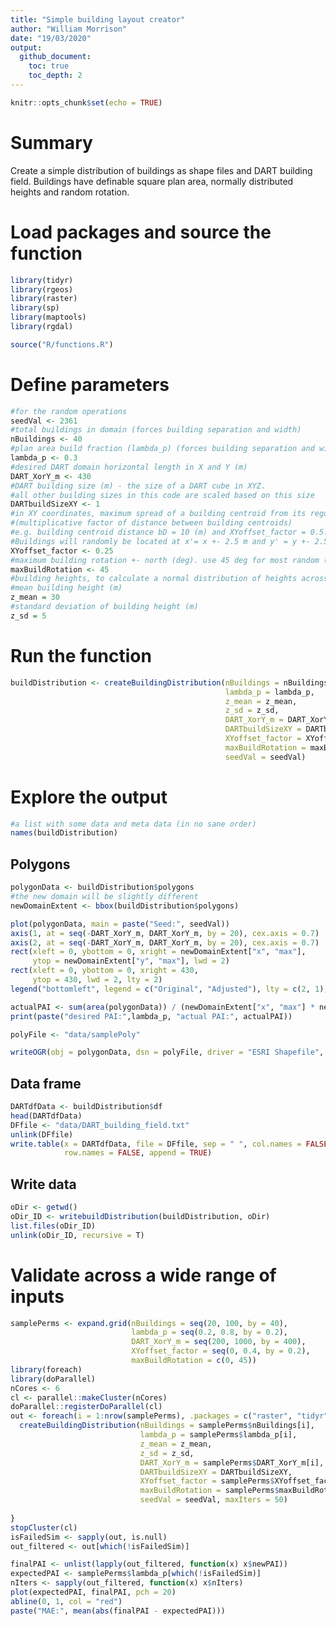 ```yaml
---
title: "Simple building layout creator"
author: "William Morrison"
date: "19/03/2020"
output: 
  github_document:
    toc: true
    toc_depth: 2
---
```


```r
knitr::opts_chunk$set(echo = TRUE)
```

# Summary

Create a simple distribution of buildings as shape files and DART building field. Buildings have definable square plan area, normally distributed heights and random rotation.

# Load packages and source the function

```r
library(tidyr)
library(rgeos)
library(raster)
library(sp)
library(maptools)
library(rgdal)

source("R/functions.R")
```

# Define parameters
```r
#for the random operations
seedVal <- 2361
#total buildings in domain (forces building separation and width)
nBuildings <- 40
#plan area build fraction (lambda_p) (forces building separation and width)
lambda_p <- 0.3
#desired DART domain horizontal length in X and Y (m)
DART_XorY_m <- 430
#DART building size (m) - the size of a DART cube in XYZ.
#all other building sizes in this code are scaled based on this size
DARTbuildSizeXY <- 1
#in XY coordinates, maximum spread of a building centroid from its regular grid location
#(multiplicative factor of distance between building centroids)
#e.g. building centroid distance bD = 10 (m) and XYoffset_factor = 0.5.
#Buildings will randomly be located at x'= x +- 2.5 m and y' = y +- 2.5 m
XYoffset_factor <- 0.25
#maximum building rotation +- north (deg). use 45 deg for most random (assuming nBuildings is large)
maxBuildRotation <- 45
#building heights, to calculate a normal distribution of heights across all buildings
#mean building height (m)
z_mean = 30
#standard deviation of building height (m)
z_sd = 5

```

# Run the function
```r
buildDistribution <- createBuildingDistribution(nBuildings = nBuildings, 
                                                lambda_p = lambda_p, 
                                                z_mean = z_mean, 
                                                z_sd = z_sd, 
                                                DART_XorY_m = DART_XorY_m, 
                                                DARTbuildSizeXY = DARTbuildSizeXY,
                                                XYoffset_factor = XYoffset_factor, 
                                                maxBuildRotation = maxBuildRotation, 
                                                seedVal = seedVal)


```


# Explore the output

```r
#a list with some data and meta data (in no sane order)
names(buildDistribution)
```

## Polygons
```r
polygonData <- buildDistribution$polygons
#the new domain will be slightly different
newDomainExtent <- bbox(buildDistribution$polygons)

plot(polygonData, main = paste("Seed:", seedVal))
axis(1, at = seq(-DART_XorY_m, DART_XorY_m, by = 20), cex.axis = 0.7)
axis(2, at = seq(-DART_XorY_m, DART_XorY_m, by = 20), cex.axis = 0.7)
rect(xleft = 0, ybottom = 0, xright = newDomainExtent["x", "max"], 
     ytop = newDomainExtent["y", "max"], lwd = 2)
rect(xleft = 0, ybottom = 0, xright = 430, 
     ytop = 430, lwd = 2, lty = 2)
legend("bottomleft", legend = c("Original", "Adjusted"), lty = c(2, 1), lwd = 2, ncol = 1, title = "Domain")

actualPAI <- sum(area(polygonData)) / (newDomainExtent["x", "max"] * newDomainExtent["y", "max"])
print(paste("desired PAI:",lambda_p, "actual PAI:", actualPAI))

polyFile <- "data/samplePoly"

writeOGR(obj = polygonData, dsn = polyFile, driver = "ESRI Shapefile", layer = "z", overwrite_layer = TRUE)


```

## Data frame
```r
DARTdfData <- buildDistribution$df
head(DARTdfData)
DFfile <- "data/DART_building_field.txt"
unlink(DFfile)
write.table(x = DARTdfData, file = DFfile, sep = " ", col.names = FALSE, 
            row.names = FALSE, append = TRUE)
```

## Write data
```r
oDir <- getwd()
oDir_ID <- writebuildDistribution(buildDistribution, oDir)
list.files(oDir_ID)
unlink(oDir_ID, recursive = T)
```

# Validate across a wide range of inputs

```r
samplePerms <- expand.grid(nBuildings = seq(20, 100, by = 40), 
                           lambda_p = seq(0.2, 0.8, by = 0.2),
                           DART_XorY_m = seq(200, 1000, by = 400),
                           XYoffset_factor = seq(0, 0.4, by = 0.2),
                           maxBuildRotation = c(0, 45))
library(foreach)
library(doParallel)
nCores <- 6
cl <- parallel::makeCluster(nCores)
doParallel::registerDoParallel(cl)
out <- foreach(i = 1:nrow(samplePerms), .packages = c("raster", "tidyr", "rgeos")) %dopar% {
  createBuildingDistribution(nBuildings = samplePerms$nBuildings[i], 
                             lambda_p = samplePerms$lambda_p[i], 
                             z_mean = z_mean, 
                             z_sd = z_sd, 
                             DART_XorY_m = samplePerms$DART_XorY_m[i], 
                             DARTbuildSizeXY = DARTbuildSizeXY,
                             XYoffset_factor = samplePerms$XYoffset_factor[i], 
                             maxBuildRotation = samplePerms$maxBuildRotation[i], 
                             seedVal = seedVal, maxIters = 50)
  
}
stopCluster(cl)
isFailedSim <- sapply(out, is.null)
out_filtered <- out[which(!isFailedSim)]

finalPAI <- unlist(lapply(out_filtered, function(x) x$newPAI))
expectedPAI <- samplePerms$lambda_p[which(!isFailedSim)]
nIters <- sapply(out_filtered, function(x) x$nIters)
plot(expectedPAI, finalPAI, pch = 20)
abline(0, 1, col = "red")
paste("MAE:", mean(abs(finalPAI - expectedPAI)))


```